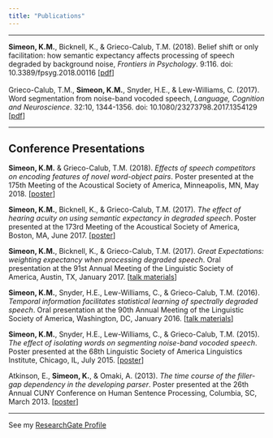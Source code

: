 ```yaml
---
title: "Publications"
---
```

***  
  
**Simeon, K.M.**, Bicknell, K., & Grieco-Calub, T.M. (2018). Belief shift or only facilitation: how semantic expectancy affects processing of speech degraded by background noise, *Frontiers in Psychology*. 9:116. doi: 10.3389/fpsyg.2018.00116 [[pdf](files/2018_Context_Frontiers.pdf)]  
  \    
Grieco-Calub, T.M., **Simeon, K.M.**, Snyder, H.E., & Lew-Williams, C. (2017). Word segmentation from noise-band vocoded speech, *Language, Cognition and Neuroscience*. 32:10, 1344-1356. doi: 10.1080/23273798.2017.1354129 [[pdf](files/2017_Vocoded_LCN.pdf)] 
  
***  
## Conference Presentations  
  
**Simeon, K.M.** & Grieco-Calub, T.M. (2018). *Effects of speech competitors on encoding features of novel word-object pairs*. Poster presented at the 175th Meeting of the Acoustical Society of America, Minneapolis, MN, May 2018. [[poster](files/2018_ASA_MN_Simeon.pdf)]     
  
**Simeon, K.M.**, Bicknell, K., & Grieco-Calub, T.M. (2017). *The effect of hearing acuity on using semantic expectancy in degraded speech*. Poster presented at the 173rd Meeting of the Acoustical Society of America, Boston, MA, June 2017. [[poster](files/2017_ASA_Simeon_etal.pdf)]   
   
**Simeon, K.M.**, Bicknell, K., & Grieco-Calub, T.M. (2017). *Great Expectations: weighting expectancy when processing degraded speech*. Oral presentation at the 91st Annual Meeting of the Linguistic Society of America, Austin, TX, January 2017. [[talk materials](files/2017_LSA_Talk_SimeonEtAl.pdf)]     
  
**Simeon, K.M.**, Snyder, H.E., Lew-Williams, C., & Grieco-Calub, T.M. (2016). *Temporal information facilitates statistical learning of spectrally degraded speech*. Oral presentation at the 90th Annual Meeting of the Linguistic Society of America, Washington, DC, January 2016. [[talk materials](files/2016_LSA_Simeon_EtAl.pdf)]   
    
**Simeon, K.M.**, Snyder, H.E., Lew-Williams, C., & Grieco-Calub, T.M. (2015). *The effect of isolating words on segmenting noise-band vocoded speech*. Poster presented at the 68th Linguistic Society of America Linguistics Institute, Chicago, IL, July 2015. [[poster](files/2015_LSAInst_SimeonEtAl.pdf)]   
  
Atkinson, E., **Simeon, K.**, & Omaki, A. (2013). *The time course of the filler-gap dependency in the developing parser*. Poster presented at the 26th Annual CUNY Conference on Human Sentence Processing, Columbia, SC, March 2013.  [[poster](files/2013_cuny_atkinsonsimeonomaki.pdf)]
  


***    
  
See my [ResearchGate Profile](https://www.researchgate.net/profile/Katherine_Simeon)